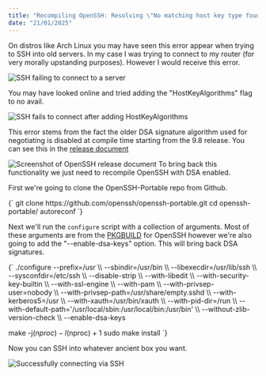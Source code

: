 ```yaml
---
title: "Recompiling OpenSSH: Resolving \"No matching host key type found\" on Arch Linux"
date: "21/01/2025"
---
```


On distros like Arch Linux you may have seen this error appear when trying to SSH into old servers. In my case I was trying to connect to my router (for very morally upstanding purposes). However I would receive this error.

![SSH failing to connect to a server](/images/blog/Rebuilding-SSH-For-Arch/image-1.png)

You may have looked online and tried adding the  "HostKeyAlgorithms" flag to no avail.

![SSH fails to connect after adding HostKeyAlgorithms](/images/blog/Rebuilding-SSH-For-Arch/image-2.png)


This error stems from the fact the older DSA signature algorithm used for negotiating is disabled at compile time starting from the 9.8 release. You can see this in the [release document](https://www.openssh.com/txt/release-9.8)

![Screenshot of OpenSSH release document](/images/blog/Rebuilding-SSH-For-Arch/2.png)
To bring back this functionality we just need to recompile OpenSSH with DSA enabled.

First we're going to clone the OpenSSH-Portable repo from Github.

<CodeBlock language="" canCopy={true}>
{`
git clone https://github.com/openssh/openssh-portable.git
cd openssh-portable/
autoreconf
`}
</CodeBlock>

Next we'll run the `configure` script with a collection of arguments. Most of these arguments are from the [PKGBUILD](https://gitlab.archlinux.org/archlinux/packaging/packages/openssh/-/blob/main/PKGBUILD?ref_type=heads) for OpenSSH however we're also going to add the "--enable-dsa-keys" option. This will bring back DSA signatures.

<CodeBlock language="" canCopy={true}>
{`
./configure --prefix=/usr \\
    --sbindir=/usr/bin \\
    --libexecdir=/usr/lib/ssh \\
    --sysconfdir=/etc/ssh \\
    --disable-strip \\
    --with-libedit \\
    --with-security-key-builtin \\
    --with-ssl-engine \\
    --with-pam \\
    --with-privsep-user=nobody \\
    --with-privsep-path=/usr/share/empty.sshd \\
    --with-kerberos5=/usr \\
    --with-xauth=/usr/bin/xauth \\
    --with-pid-dir=/run \\
    --with-default-path='/usr/local/sbin:/usr/local/bin:/usr/bin' \\
    --without-zlib-version-check \\
    --enable-dsa-keys

make -j$(nproc) -l$(nproc) + 1 
sudo make install
`}
</CodeBlock>

Now you can SSH into whatever ancient box you want.

![Successfully connecting via SSH](/images/blog/Rebuilding-SSH-For-Arch/image.png)
